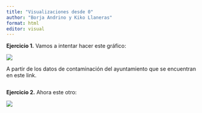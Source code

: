 ```yaml
---
title: "Visualizaciones desde 0"
author: "Borja Andrino y Kiko Llaneras"
format: html
editor: visual
---
```


**Ejercicio 1.** Vamos a intentar hacer este gráfico:

![](images/contaminacion_a.jpg)

A partir de los datos de contaminación del ayuntamiento que se encuentran en este link.

```r


```

**Ejercicio 2.** Ahora este otro:

![](images/contaminacion_b.jpg)

```r


```
